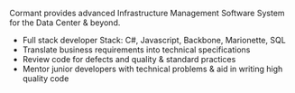 Cormant provides advanced Infrastructure Management Software System for the Data Center & beyond.
- Full stack developer Stack: C#, Javascript, Backbone, Marionette, SQL
- Translate business requirements into technical specifications
- Review code for defects and quality & standard practices
- Mentor junior developers with technical problems & aid in writing high quality code